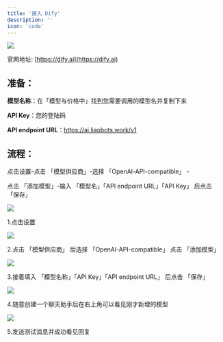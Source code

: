 ```yaml
---
title: '接入 Dify'
description: ''
icon: 'code'
---
```


<img src="/images/dify/dify-icon.jpg" />

官网地址: [https://dify.ai](https://dify.ai)

## 准备：


**模型名称**：在「模型与价格中」找到您需要调用的模型名并复制下来

**API Key**：您的登陆码

**API endpoint URL**：https://ai.liaobots.work/v1

## 流程：

点击设置-点击 「模型供应商」-选择 「OpenAl-API-compatible」 -

点击 「添加模型」-输入 「模型名」「API endpoint URL」「API Key」 后点击 「保存」

<img src="/images/dify/step-1.jpg" />

1.点击设置

<img src="/images/dify/step-2.jpg" />

2.点击 「模型供应商」 后选择 「OpenAl-API-compatible」 点击 「添加模型」

<img src="/images/dify/step-3.jpg" />

3.接着填入 「模型名称」「API Key」「API endpoint URL」 后点击 「保存」

<img src="/images/dify/step-4.jpg" />

4.随意创建一个聊天助手后在右上角可以看见刚才新增的模型

<img src="/images/dify/step-5.jpg" />

5.发送测试消息并成功看见回复